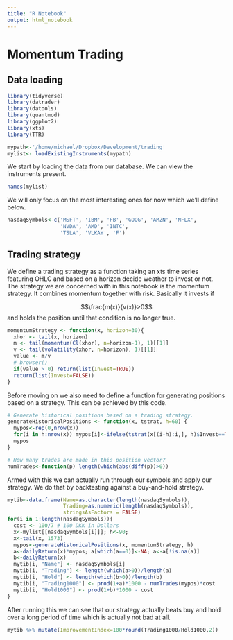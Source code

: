 ```yaml
---
title: "R Notebook"
output: html_notebook
---
```


# Momentum Trading

## Data loading

```r
library(tidyverse)
library(datrader)
library(datools)
library(quantmod)
library(ggplot2)
library(xts)
library(TTR)

mypath<-'/home/michael/Dropbox/Development/trading'
mylist<- loadExistingInstruments(mypath)
```

We start by loading the data from our database. We can view the instruments present.

```r
names(mylist)
```

We will only focus on the most interesting ones for now which we'll define below.

```r
nasdaqSymbols<-c('MSFT', 'IBM', 'FB', 'GOOG', 'AMZN', 'NFLX',
                 'NVDA', 'AMD', 'INTC',
                 'TSLA', 'VLKAY', 'F')
```

## Trading strategy

We define a trading strategy as a function taking an xts time series featuring OHLC and based on a horizon decide weather to invest or not. The strategy we are concerned with in this notebook is the momentum strategy. It combines momentum together with risk. Basically it invests if

$$\frac{m(x)}{v(x)}>0$$
and holds the position until that condition is no longer true.

```r
momentumStrategy <- function(x, horizon=30){
  xhor <- tail(x, horizon)
  m <- tail(momentum(Cl(xhor), n=horizon-1), 1)[[1]]
  v <- tail(volatility(xhor, n=horizon), 1)[[1]]
  value <- m/v
  # browser()
  if(value > 0) return(list(Invest=TRUE))
  return(list(Invest=FALSE))
}
```

Before moving on we also need to define a function for generating positions based on a strategy. This can be achieved by this code.

```r
# Generate historical positions based on a trading strategy.
generateHistoricalPositions <- function(x, tstrat, h=60) {
  mypos<-rep(0,nrow(x))
  for(i in h:nrow(x)) mypos[i]<-ifelse(tstrat(x[(i-h):i,], h)$Invest==TRUE, 1, 0)
  mypos
}

# How many trades are made in this position vector?
numTrades<-function(p) length(which(abs(diff(p))>0))
```

Armed with this we can actually run through our symbols and apply our strategy. We do that by backtesting against a buy-and-hold strategy.

```r
mytib<-data.frame(Name=as.character(length(nasdaqSymbols)),
                  Trading=as.numeric(length(nasdaqSymbols)),
                  stringsAsFactors = FALSE)
for(i in 1:length(nasdaqSymbols)){
  cost <- 100/7 # 100 DKK in Dollars
  x<-mylist[[nasdaqSymbols[i]]]; h<-90;
  x<-tail(x, 1573)
  mypos<-generateHistoricalPositions(x, momentumStrategy, h)
  a<-dailyReturn(x)*mypos; a[which(a==0)]<-NA; a<-a[!is.na(a)]
  b<-dailyReturn(x)
  mytib[i, "Name"] <- nasdaqSymbols[i]
  mytib[i, "Trading"] <- length(which(a>0))/length(a)
  mytib[i, "Hold"] <- length(which(b>0))/length(b)
  mytib[i, "Trading1000"] <- prod(1+a)*1000 - numTrades(mypos)*cost
  mytib[i, "Hold1000"] <- prod(1+b)*1000 - cost
}
```

After running this we can see that our strategy actually beats buy and hold over a long period of time which is actually not bad at all.

```r
mytib %>% mutate(ImprovementIndex=100*round(Trading1000/Hold1000,2))
```

